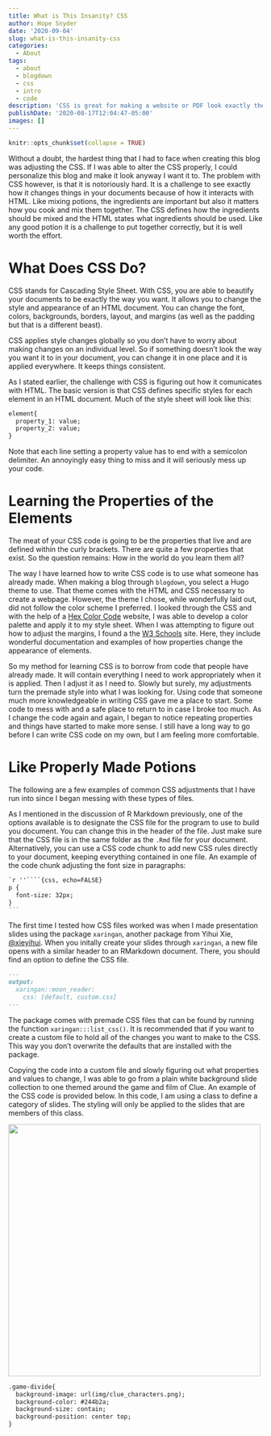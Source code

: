 ```yaml
---
title: What is This Insanity? CSS
author: Hope Snyder
date: '2020-09-04'
slug: what-is-this-insanity-css
categories:
  - About
tags:
  - about
  - blogdown
  - css
  - intro
  - code
description: 'CSS is great for making a website or PDF look exactly the way you want.  But it can be a bit of a pain to figure out.  Hopefully this will help you get started.'
publishDate: '2020-08-17T12:04:47-05:00'
images: []
---
```


```r
knitr::opts_chunk$set(collapse = TRUE)
```

Without a doubt, the hardest thing that I had to face when creating this blog was adjusting the CSS.  If I was able to alter the CSS properly, I could personalize this blog and make it look anyway I want it to.  The problem with CSS however, is that it is notoriously hard.  It is a challenge to see exactly how it changes things in your documents because of how it interacts with HTML.  Like mixing potions, the ingredients are important but also it matters how you cook and mix them together.  The CSS defines how the ingredients should be mixed and the HTML states what ingredients should be used.  Like any good potion it is a challenge to put together correctly, but it is well worth the effort.

# What Does CSS Do?

CSS stands for Cascading Style Sheet.  With CSS, you are able to beautify your documents to be exactly the way you want. It allows you to change the style and appearance of an HTML document.  You can change the font, colors, backgrounds, borders, layout, and margins (as well as the padding but that is a different beast).  

CSS applies style changes globally so you don't have to worry about making changes on an individual level.  So if something doesn't look the way you want it to in your document, you can change it in one place and it is applied everywhere.  It keeps things consistent.

As I stated earlier, the challenge with CSS is figuring out how it comunicates with HTML.  The basic version is that CSS defines specific styles for each element in an HTML document.  Much of the style sheet will look like this:

```markdown
element{
  property_1: value;
  property_2: value;
}
```

Note that each line setting a property value has to end with a semicolon delimiter.  An annoyingly easy thing to miss and it will seriously mess up your code.  

# Learning the Properties of the Elements

The meat of your CSS code is going to be the properties that live and are defined within the curly brackets.  There are quite a few properties that exist.  So the question remains: How in the world do you learn them all?

The way I have learned how to write CSS code is to use what someone has already made.  When making a blog through `blogdown`, you select a Hugo theme to use.  That theme comes with the HTML and CSS necessary to create a webpage.  However, the theme I chose, while wonderfully laid out, did not follow the color scheme I preferred.  I looked through the CSS and with the help of a [Hex Color Code](https://www.colorhexa.com/) website, I was able to develop a color palette and apply it to my style sheet.  When I was attempting to figure out how to adjust the margins, I found a the [W3 Schools](https://www.w3schools.com/css/default.asp) site.  Here, they include wonderful documentation and examples of how properties change the appearance of elements.  

So my method for learning CSS is to borrow from code that people have already made.  It will contain everything I need to work appropriately when it is applied.  Then I adjust it as I need to.  Slowly but surely, my adjustments turn the premade style into what I was looking for.  Using code that someone much more knowledgeable in writing CSS gave me a place to start.  Some code to mess with and a safe place to return to in case I broke too much.  As I change the code again and again, I began to notice repeating properties and things have started to make more sense.  I still have a long way to go before I can write CSS code on my own, but I am feeling more comfortable.

# Like Properly Made Potions

The following are a few examples of common CSS adjustments that I have run into since I began messing with these types of files.

As I mentioned in the discussion of R Markdown previously, one of the options available is to designate the CSS file for the program to use to build you document.  You can change this in the header of the file.  Just make sure that the CSS file is in the same folder as the `.Rmd` file for your document.  Alternatively, you can use a CSS code chunk to add new CSS rules directly to your document, keeping everything contained in one file. An example of the code chunk adjusting the font size in paragraphs:

````markdown
`r ''````{css, echo=FALSE}
p {
  font-size: 32px;
}
```
````

The first time I tested how CSS files worked was when I made presentation slides using the package `xaringan`, another package from Yihui Xie, [@xieyihui](https://twitter.com/xieyihui). When you initally create your slides through `xaringan`, a new file opens with a similar header to an RMarkdown document.  There, you should find an option to define the CSS file.  

```markdown
---
output:
  xaringan::moon_reader:
    css: [default, custom.css]
---
```

The package comes with premade CSS files that can be found by running the function `xaringan:::list_css()`.  It is recommended that if you want to create a custom file to hold all of the changes you want to make to the CSS.  This way you don't overwrite the defaults that are installed with the package.

Copying the code into a custom file and slowly figuring out what properties and values to change, I was able to go from a plain white background slide collection to one themed around the game and film of Clue.  An example of the CSS code is provided below.  In this code, I am using a class to define a category of slides.  The styling will only be applied to the slides that are members of this class.

<img src="/image/clue_chars.png" width=500 class="center"/>

```markdown
.game-divide{
  background-image: url(img/clue_characters.png);
  background-color: #244b2a;
  background-size: contain;
  background-position: center top;
}
```

